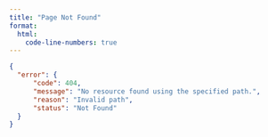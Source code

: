 ```yaml
---
title: "Page Not Found"
format:
  html:
    code-line-numbers: true
---
```


```json
{
  "error": {
      "code": 404,
      "message": "No resource found using the specified path.",
      "reason": "Invalid path",
      "status": "Not Found"
  }
}
```
